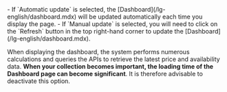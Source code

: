   <Accordion icon="toggle-on" title="Manual or Automatic update">
    <ResponseField name="manual or automatic update" type="boolean">
 - If `Automatic update` is selected, the [Dashboard](/lg-english/dashboard.mdx) will be updated automatically each time you display the page.
 - If `Manual update` is selected, you will need to click on the `Refresh` button in the top right-hand corner to update the [Dashboard](/lg-english/dashboard.mdx).

<Warning>When displaying the dashboard, the system performs numerous calculations and queries the APIs to retrieve the latest price and availability data. **When your collection becomes important, the loading time of the Dashboard page can become significant**. It is therefore advisable to deactivate this option.</Warning>
     </ResponseField>
  </Accordion>